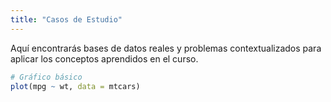 ```yaml
---
title: "Casos de Estudio"
---
```


Aquí encontrarás bases de datos reales y problemas contextualizados para aplicar los conceptos aprendidos en el curso.

```r
# Gráfico básico
plot(mpg ~ wt, data = mtcars)
```
